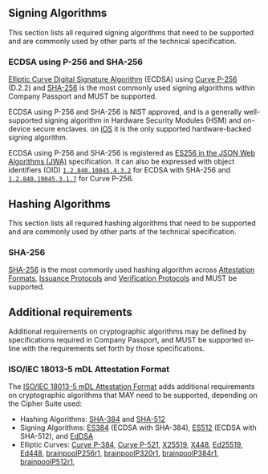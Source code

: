 
<Title size="large" variant="primary">
  Cryptographic Algorithms
</Title>

## Signing Algorithms

This section lists all required signing algorithms that need to be supported and are commonly used by other parts of the technical specification.

### ECDSA using P-256 and SHA-256

[Elliptic Curve Digital Signature Algorithm](https://nvlpubs.nist.gov/nistpubs/FIPS/NIST.FIPS.186-5.pdf) (ECDSA) using [Curve P-256](https://nvlpubs.nist.gov/nistpubs/FIPS/NIST.FIPS.186-4.pdf) (D.2.2) and [SHA-256](https://nvlpubs.nist.gov/nistpubs/FIPS/NIST.FIPS.180-4.pdf) is the most commonly used signing algorithms within Company Passport and MUST be supported.

ECDSA using P-256 and SHA-256 is NIST approved, and is a generally well-supported signing algorithm in Hardware Security Modules (HSM) and on-device secure enclaves. on [iOS](https://developer.apple.com/documentation/security/certificate_key_and_trust_services/keys/protecting_keys_with_the_secure_enclave) it is the only supported hardware-backed signing algorithm.

ECDSA using P-256 and SHA-256 is registered as [ES256 in the JSON Web Algorithms (JWA)](https://datatracker.ietf.org/doc/html/rfc7518#section-3.4) specification. It can also be expressed with object identifiers (OID) [`1.2.840.10045.4.3.2`](http://www.oid-info.com/cgi-bin/display?oid=1.2.840.10045.4.3.2&submit=Display&action=display) for ECDSA with SHA-256 and [`1.2.840.10045.3.1.7`](http://www.oid-info.com/cgi-bin/display?oid=1.2.840.10045.3.1.7&submit=Display&action=display) for Curve P-256.

## Hashing Algorithms

This section lists all required hashing algorithms that need to be supported and are commonly used by other parts of the technical specification.

### SHA-256

[SHA-256](https://nvlpubs.nist.gov/nistpubs/FIPS/NIST.FIPS.180-4.pdf) is the most commonly used hashing algorithm across [Attestation Formats](./attestation-formats), [Issuance Protocols](./issuance) and [Verification Protocols](./verification) and MUST be supported.

## Additional requirements

Additional requirements on cryptographic algorithms may be defined by specifications required in Company Passport, and MUST be supported in-line with the requirements set forth by those specifications.

### ISO/IEC 18013-5 mDL Attestation Format

The [ISO/IEC 18013-5 mDL Attestation Format](./attestation-formats#isoiec-18013-5-mdl) adds additional requirements on cryptographic algorithms that MAY need to be supported, depending on the Cipher Suite used:

- Hashing Algorithms: [SHA-384](https://nvlpubs.nist.gov/nistpubs/FIPS/NIST.FIPS.180-4.pdf) and [SHA-512](https://nvlpubs.nist.gov/nistpubs/FIPS/NIST.FIPS.180-4.pdf)
- Signing Algorithms: [ES384](https://datatracker.ietf.org/doc/html/rfc7518#section-3.4) (ECDSA with SHA-384), [ES512](https://datatracker.ietf.org/doc/html/rfc7518#section-3.4) (ECDSA with SHA-512), and [EdDSA](https://datatracker.ietf.org/doc/html/rfc8032#section-3)
- Elliptic Curves: [Curve P-384](https://nvlpubs.nist.gov/nistpubs/FIPS/NIST.FIPS.186-4.pdf), [Curve P-521](https://nvlpubs.nist.gov/nistpubs/FIPS/NIST.FIPS.186-4.pdf), [X25519](https://datatracker.ietf.org/doc/html/rfc7748#section-5), [X448](https://datatracker.ietf.org/doc/html/rfc7748#section-5), [Ed25519](https://datatracker.ietf.org/doc/html/rfc8032#section-5.1), [Ed448](https://datatracker.ietf.org/doc/html/rfc8032#section-5.2), [brainpoolP256r1](https://datatracker.ietf.org/doc/html/rfc5639#section-3.4), [brainpoolP320r1](https://datatracker.ietf.org/doc/html/rfc5639#section-3.5), [brainpoolP384r1](https://datatracker.ietf.org/doc/html/rfc5639#section-3.6), [brainpoolP512r1](https://datatracker.ietf.org/doc/html/rfc5639#section-3.7),
